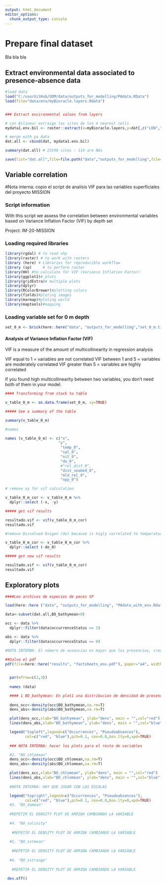 ```yaml
---
output: html_document
editor_options: 
  chunk_output_type: console
---
```

# Prepare final dataset

Bla bla bla

## Extract environmental data associated to presence-absence data

```r

#load data
load("C:/use/GitHub/SDM/data/outputs_for_modelling/PAdata.RData")
load(file="data/env/myBioracle.layers.Rdata") 


### Extract environmental values from layers 

# con Bilinear extraigo los sites de los 4 nearest cells 
mydata1.env.bil <- raster::extract(x=myBioracle.layers,y=dat[,c("LON","LAT")], method="bilinear", na.rm=TRUE, df=T) # 4 nearest cells, se consigue valor 29 sites más (se siguen perdiendo 64, de los cuales algunos son errores, es decir, no costeros)

# merge with pa data
dat.all <- cbind(dat, mydata1.env.bil)

summary(dat.all) # 23198 sites : 114 are NAs

save(list="dat.all",file=file.path("data","outputs_for_modelling",file="PAdata_with_env.RData"))

```

## Variable correlation 

#Nota interna: copio el script de analísis VIF para las variables superficiales del proyecto MISSION

### Script information

With this script we assess the correlation between environmental variables based on Variance Inflation Factor (VIF) by depth set 

Project: IM-20-MISSION

### Loading required libraries

```r
library(rgdal) # to read shp
library(raster) # to work with rasters
library (here) # Libraries for reproducible workflow
library (sp)     # to perform raster
library(HH) #to calculate for VIF (Variance Inflation Factor)
library(ggplot2)# plots
library(gridExtra)# multiple plots
library(dplyr)
library(RColorBrewer)#plotting colors
library(fields)#ploting images
library(marmap)#ploting world
library(maptools)#mapping
```

### Loading variable set for 0 m depth

```r
set_0_m <- brick(here::here("data", "outputs_for_modelling","set_0_m.tif"))
```

#### Analysis of Variance Inflation Factor (VIF) 

VIF is a measure of the amount of multicollinearity in regression analysis

VIF equal to 1 = variables are not correlated
VIF between 1 and 5 = variables are moderately correlated 
VIF greater than 5 = variables are highly correlated

If you found high multicollinearity between two variables, you don’t need both of them in your model.

```r
#### Transforming from stack to table

v_table_0_m <- as.data.frame(set_0_m, xy=TRUE)

##### See a summary of the table

summary(v_table_0_m)

#names

names (v_table_0_m) <- c("x", 
                        "y", 
                         "temp_0", 
                         "sal_0",
                         "nit_0",
                         "do_0", 
                         #"rel_dist_0", 
                         "dist_seabed_0", 
                         "mld_rel_0", 
                         "npp_0")

# remove xy for vif calculation

v_table_0_m_cor <- v_table_0_m %>% 
  dplyr::select (-x, -y)

##### get vif results

resultado.vif <- vif(v_table_0_m_cor)
resultado.vif

#remove Dissolved Oxigen (do) because is higly correlated to temperature

v_table_0_m_cor <- v_table_0_m_cor %>% 
  dplyr::select (-do_0)

##### get new vif results

resultado.vif <- vif(v_table_0_m_cor)
resultado.vif
```

## Exploratory plots

```r
####Leo archivos de especies de peces SP

load(here::here ("data", "outputs_for_modelling", "PAdata_with_env.Rdata"))

data<-subset(dat.all,BO_bathymean<0)

occ <- data %>% 
  dplyr::filter(data$occurrenceStatus == 1)

abs <- data %>% 
  dplyr::filter(data$occurrenceStatus == 0)

#NOTA INTERNA: El número de ausencias es mayor que las presencias, creo que tiene que ver con haber elimanado los datos de batimetrías menores que 0
  
##Salvo el pdf
pdf(file=here::here("results", "factsheets_env.pdf"), paper="a4", width=, height=12,compress=T)


  par(mfrow=c(3,3)) 
  
  names (data)

  #### 1 BO_bathymean: En plot1 una distribucion de densidad de presencias y ausencias vs bathymetry
  
  dens_occ<-density(occ$BO_bathymean,na.rm=T)
  dens_abs<-density(abs$BO_bathymean,na.rm=T)

  plot(dens_occ,xlab="BO_bathymean", ylab="dens", main = "",col="red")
  lines(dens_abs,xlab="BO_bathymean", ylab="dens", main = "",col="blue")

  legend("topleft",legend=c("Occurrences", "Pseudoabsences"),
         col=c("red", "blue"),pch=0.1, cex=0.8,box.lty=0,xpd=TRUE)
  
  ### NOTA INTERNA: hacer los plots para el resto de variables

  #2. "BO_chlomean"  
  dens_occ<-density(occ$BO_chlomean,na.rm=T)
  dens_abs<-density(abs$BO_chlomean,na.rm=T)

  plot(dens_occ,xlab="BO_chlomean", ylab="dens", main = "",col="red")
  lines(dens_abs,xlab="BO_chlomean", ylab="dens", main = "",col="blue")
  
  #NOTA INTERNA: HAY QUE JUGAR CON LAS ESCALAS

  legend("topright",legend=c("Occurrences", "Pseudoabsences"),
         col=c("red", "blue"),pch=0.1, cex=0.8,box.lty=0,xpd=TRUE)  
  #3. "BO_damean"      
  
  #REPETIR EL DENSITY PLOT DE ARRIBA CAMBIANDO LA VARIABLE
  
  #4. "BO_salinity" 
  
   #REPETIR EL DENSITY PLOT DE ARRIBA CAMBIANDO LA VARIABLE
  
  #5. "BO_sstmean" 
  
   #REPETIR EL DENSITY PLOT DE ARRIBA CAMBIANDO LA VARIABLE
  
  #6. "BO_sstrange" 
  
   #REPETIR EL DENSITY PLOT DE ARRIBA CAMBIANDO LA VARIABLE

 dev.off()
```


